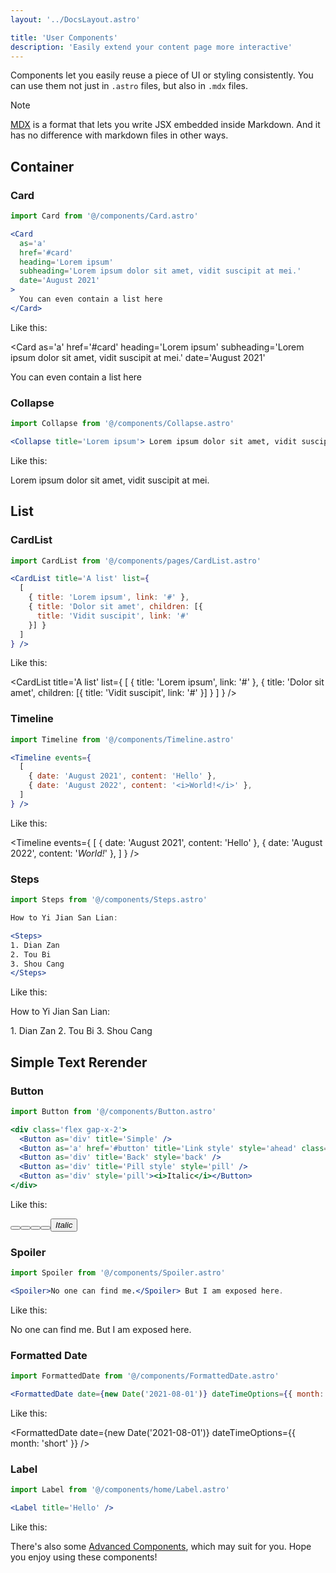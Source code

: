 ```yaml
---
layout: '../DocsLayout.astro'

title: 'User Components'
description: 'Easily extend your content page more interactive'
---
```



Components let you easily reuse a piece of UI or styling consistently. You can use them not just in `.astro` files, but also in `.mdx` files.

> [!NOTE]
>
> [MDX](https://mdxjs.com/) is a format that lets you write JSX embedded inside Markdown. And it has no difference with markdown files in other ways.

## Container

### Card

```jsx
import Card from '@/components/Card.astro'

<Card
  as='a'
  href='#card'
  heading='Lorem ipsum'
  subheading='Lorem ipsum dolor sit amet, vidit suscipit at mei.'
  date='August 2021'
>
  You can even contain a list here
</Card>
```

Like this:


<Card
  as='a'
  href='#card'
  heading='Lorem ipsum'
  subheading='Lorem ipsum dolor sit amet, vidit suscipit at mei.'
  date='August 2021'
>
  You can even contain a list here
</Card>

### Collapse

```jsx
import Collapse from '@/components/Collapse.astro'

<Collapse title='Lorem ipsum'> Lorem ipsum dolor sit amet, vidit suscipit at mei. </Collapse>
```

Like this:


<Collapse title='Lorem ipsum'>Lorem ipsum dolor sit amet, vidit suscipit at mei.</Collapse>

## List

### CardList

```jsx
import CardList from '@/components/pages/CardList.astro'

<CardList title='A list' list={
  [
    { title: 'Lorem ipsum', link: '#' },
    { title: 'Dolor sit amet', children: [{
      title: 'Vidit suscipit', link: '#'
    }] }
  ]
} />
```

Like this:


<CardList title='A list' list={
  [
    { title: 'Lorem ipsum', link: '#' },
    { title: 'Dolor sit amet', children: [{
      title: 'Vidit suscipit', link: '#'
    }] }
  ]
} />

### Timeline

```jsx
import Timeline from '@/components/Timeline.astro'

<Timeline events={
  [
    { date: 'August 2021', content: 'Hello' },
    { date: 'August 2022', content: '<i>World!</i>' },
  ]
} />
```

Like this:


<Timeline events={
  [
    { date: 'August 2021', content: 'Hello' },
    { date: 'August 2022', content: '<i>World!</i>' },
  ]
} />

### Steps

```jsx
import Steps from '@/components/Steps.astro'

How to Yi Jian San Lian:

<Steps>
1. Dian Zan
2. Tou Bi
3. Shou Cang
</Steps>
```

Like this:


How to Yi Jian San Lian:

<Steps>
1. Dian Zan
2. Tou Bi
3. Shou Cang
</Steps>

## Simple Text Rerender

### Button

```jsx
import Button from '@/components/Button.astro'

<div class='flex gap-x-2'>
  <Button as='div' title='Simple' />
  <Button as='a' href='#button' title='Link style' style='ahead' class='not-prose' />
  <Button as='div' title='Back' style='back' />
  <Button as='div' title='Pill style' style='pill' />
  <Button as='div' style='pill'><i>Italic</i></Button>
</div>
```

Like this:


<div class='flex gap-x-2'>
  <Button as='div' title='Simple' />
  <Button as='a' href='#button' title='Link style' style='ahead' class='not-prose' />
  <Button as='div' title='Back' style='back' />
  <Button as='div' title='Pill style' style='pill' />
  <Button as='div' style='pill'><i>Italic</i></Button>
</div>

### Spoiler

```jsx
import Spoiler from '@/components/Spoiler.astro'

<Spoiler>No one can find me.</Spoiler> But I am exposed here.
```

Like this:


<Spoiler>No one can find me.</Spoiler> But I am exposed here.

### Formatted Date

```jsx
import FormattedDate from '@/components/FormattedDate.astro'

<FormattedDate date={new Date('2021-08-01')} dateTimeOptions={{ month: 'short' }} />
```

Like this:


<FormattedDate date={new Date('2021-08-01')} dateTimeOptions={{ month: 'short' }} />

### Label

```jsx
import Label from '@/components/home/Label.astro'

<Label title='Hello' />
```

Like this:


<Label title='Hello' />

There's also some [Advanced Components](/docs/integrations/advanced-components), which may suit for you. Hope you enjoy using these components!

